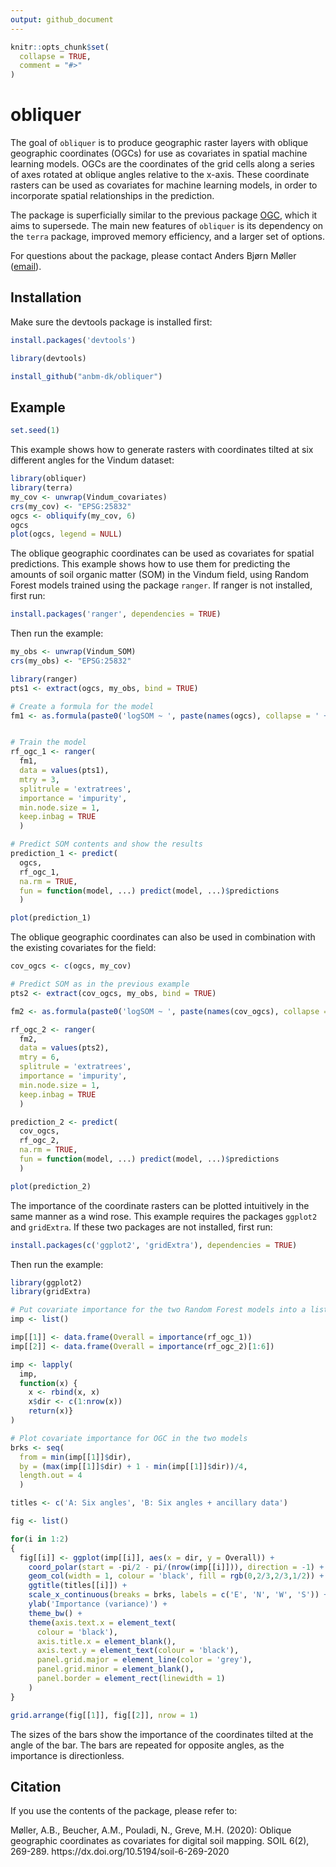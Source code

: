 ```yaml
---
output: github_document
---
```


<!-- README.md is generated from README.Rmd. Please edit that file -->

```r
knitr::opts_chunk$set(
  collapse = TRUE,
  comment = "#>"
)
```

# obliquer

The goal of `obliquer` is to produce geographic raster layers with oblique geographic coordinates (OGCs) for use as covariates in spatial machine learning models. OGCs are the coordinates of the grid cells along a series of axes rotated at oblique angles relative to the x-axis. These coordinate rasters can be used as covariates for machine learning models, in order to incorporate spatial relationships in the prediction.

The package is superficially similar to the previous package [OGC](https://bitbucket.org/abmoeller/ogc/src/master/rPackage/OGC/), which it aims to supersede. The main new features of `obliquer` is its dependency on the `terra` package, improved memory efficiency, and a larger set of options.

For questions about the package, please contact Anders Bjørn Møller ([email](mailto:anbm@agro.au.dk)).

## Installation

Make sure the devtools package is installed first:

```r
install.packages('devtools')

library(devtools)

install_github("anbm-dk/obliquer")
```

## Example

```r
set.seed(1)
```

This example shows how to generate rasters with coordinates tilted at six different angles for the Vindum dataset:

```r
library(obliquer)
library(terra)
my_cov <- unwrap(Vindum_covariates)
crs(my_cov) <- "EPSG:25832"
ogcs <- obliquify(my_cov, 6)
ogcs
plot(ogcs, legend = NULL)
```

The oblique geographic coordinates can be used as covariates for spatial predictions. This example shows how to use them for predicting the amounts of soil organic matter (SOM) in the Vindum field, using Random Forest models trained using the package `ranger`. If ranger is not installed, first run:
```r
install.packages('ranger', dependencies = TRUE)
```
Then run the example:
```r
my_obs <- unwrap(Vindum_SOM)
crs(my_obs) <- "EPSG:25832"

library(ranger)
pts1 <- extract(ogcs, my_obs, bind = TRUE)

# Create a formula for the model
fm1 <- as.formula(paste0('logSOM ~ ', paste(names(ogcs), collapse = ' + ')))


# Train the model
rf_ogc_1 <- ranger(
  fm1,
  data = values(pts1),
  mtry = 3,
  splitrule = 'extratrees',
  importance = 'impurity',
  min.node.size = 1,
  keep.inbag = TRUE
  )

# Predict SOM contents and show the results
prediction_1 <- predict(
  ogcs,
  rf_ogc_1,
  na.rm = TRUE,
  fun = function(model, ...) predict(model, ...)$predictions
  )

plot(prediction_1)
```

The oblique geographic coordinates can also be used in combination with the existing covariates for the field:
```r
cov_ogcs <- c(ogcs, my_cov)

# Predict SOM as in the previous example
pts2 <- extract(cov_ogcs, my_obs, bind = TRUE)

fm2 <- as.formula(paste0('logSOM ~ ', paste(names(cov_ogcs), collapse = ' + ')))

rf_ogc_2 <- ranger(
  fm2,
  data = values(pts2),
  mtry = 6,
  splitrule = 'extratrees',
  importance = 'impurity',
  min.node.size = 1,
  keep.inbag = TRUE
  )

prediction_2 <- predict(
  cov_ogcs,
  rf_ogc_2,
  na.rm = TRUE,
  fun = function(model, ...) predict(model, ...)$predictions
  )

plot(prediction_2)
```

The importance of the coordinate rasters can be plotted intuitively in the same manner as a wind rose. This example requires the packages `ggplot2` and `gridExtra`. If these two packages are not installed, first run:
```r
install.packages(c('ggplot2', 'gridExtra'), dependencies = TRUE)
```
Then run the example:
```r

library(ggplot2)
library(gridExtra)

# Put covariate importance for the two Random Forest models into a list
imp <- list()

imp[[1]] <- data.frame(Overall = importance(rf_ogc_1))
imp[[2]] <- data.frame(Overall = importance(rf_ogc_2)[1:6])

imp <- lapply(
  imp,
  function(x) {
    x <- rbind(x, x)
    x$dir <- c(1:nrow(x))
    return(x)}
)

# Plot covariate importance for OGC in the two models
brks <- seq(
  from = min(imp[[1]]$dir),
  by = (max(imp[[1]]$dir) + 1 - min(imp[[1]]$dir))/4,
  length.out = 4
  )

titles <- c('A: Six angles', 'B: Six angles + ancillary data')

fig <- list()

for(i in 1:2)
{
  fig[[i]] <- ggplot(imp[[i]], aes(x = dir, y = Overall)) +
    coord_polar(start = -pi/2 - pi/(nrow(imp[[i]])), direction = -1) +
    geom_col(width = 1, colour = 'black', fill = rgb(0,2/3,2/3,1/2)) +
    ggtitle(titles[[i]]) +
    scale_x_continuous(breaks = brks, labels = c('E', 'N', 'W', 'S')) +
    ylab('Importance (variance)') +
    theme_bw() +
    theme(axis.text.x = element_text(
      colour = 'black'),
      axis.title.x = element_blank(),
      axis.text.y = element_text(colour = 'black'),
      panel.grid.major = element_line(color = 'grey'),
      panel.grid.minor = element_blank(),
      panel.border = element_rect(linewidth = 1)
    )
}

grid.arrange(fig[[1]], fig[[2]], nrow = 1)
```

The sizes of the bars show the importance of the coordinates tilted at the angle of the bar. The bars are repeated for opposite angles, as the importance is directionless.

## Citation

If you use the contents of the package, please refer to:

Møller, A.B., Beucher, A.M., Pouladi, N., Greve, M.H. (2020): Oblique geographic coordinates as covariates for digital soil mapping. SOIL 6(2), 269-289. https://dx.doi.org/10.5194/soil-6-269-2020

